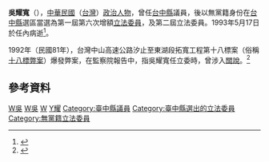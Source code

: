 {{Infobox_officeholder
| name = 吳耀寬
| image name =
| width = 
| now = 中華民國（台灣）政治人士 
| period = 
| Sex = 男 
| Native place = 
| date of birth = 
| party =
| place of birth = 
| educate = 
*淡江大學畢業
| past = 
*宜力科技公司董事長
*台中縣議員
*第一屆第六次增額立法委員<br><span style="color: blue;">(1993年-1993年)</span>
*第二屆立法委員<br><span style="color: blue;">(1993年-1993年)</span>
}}
'''吳耀寬'''（{{bd|||1993年|5月17日|catIdx=W吳}}），[[中華民國|中華民國]]（[[台灣|台灣]]）[[政治人物|政治人物]]，曾任[[台中縣|台中縣]]議員，後以無黨籍身份在[[台中縣|台中縣]]選區當選為第一屆第六次增額[[立法委員|立法委員]]，及第二屆立法委員。1993年5月17日於任內病逝<ref>{{Cite web |url=http://npl.ly.gov.tw/do/www/commissionerInfo?id=532&expireBack=02&expire=02&act=exp&keyword=%E5%90%B3%E8%80%80%E5%AF%AC&orderBy=name&nameOrder=true&eleDisOrder=false |title=立法院國會圖書館 第２屆立法委員個人資料 吳耀寬 |accessdate=2020-10-03 |archive-date=2016-03-04 |archive-url=https://web.archive.org/web/20160304093418/http://npl.ly.gov.tw/do/www/commissionerInfo?id=532&expireBack=02&expire=02&act=exp&keyword=%E5%90%B3%E8%80%80%E5%AF%AC&orderBy=name&nameOrder=true&eleDisOrder=false |dead-url=no }}</ref>。

1992年（民國81年），台灣中山高速公路汐止至東湖段拓寬工程第十八標案（俗稱[[十八標弊案|十八標弊案]]）爆發弊案，在監察院報告中，指吳耀寬任立委時，曾涉入[[關說|關說]]。<ref>{{Cite web |url=http://dava.ncl.edu.tw/MetadataInfo.aspx?funtype=0&id=373351&PlayType=1&BLID=373354 |title=１８標－確有三名立委涉嫌關說 |accessdate=2012-07-04 |archive-date=2016-02-24 |archive-url=https://web.archive.org/web/20160224212410/http://dava.ncl.edu.tw/MetadataInfo.aspx?funtype=0&id=373351&PlayType=1&BLID=373354 |dead-url=no }}</ref>

==參考資料==
{{Reflist}}

[[Category:第一屆立法院第六次增額立法委員|W吳]]
[[Category:第二屆立法院立法委員|W吳]]
[[Category:淡江大學校友|W]]
[[Category:吳姓|Y耀]]
[[Category:臺中縣議員|Category:臺中縣議員]]
[[Category:臺中縣選出的立法委員|Category:臺中縣選出的立法委員]]
[[Category:無黨籍立法委員|Category:無黨籍立法委員]]